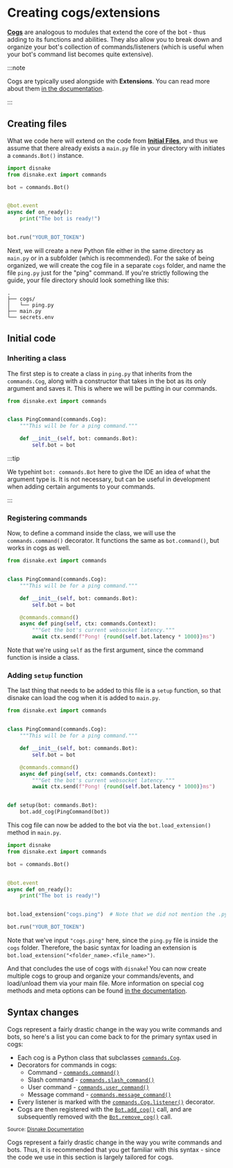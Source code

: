 # Creating cogs/extensions

[**Cogs**](https://docs.disnake.dev/en/latest/ext/commands/cogs.html) are analogous to modules that extend the core of the bot - thus
adding to its functions and abilities. They also allow you to break down and organize your bot's collection of
commands/listeners (which is useful when your bot's command list becomes quite extensive).

:::note

Cogs are typically used alongside with **Extensions**. You can read more about them [in the documentation](https://docs.disnake.dev/en/latest/ext/commands/extensions.html).

:::

## Creating files

What we code here will extend on the code from [**Initial Files**](./initial-files.mdx), and thus we assume that
there already exists a `main.py` file in your directory with initiates a `commands.Bot()` instance.

```python linenums="1" title="main.py"
import disnake
from disnake.ext import commands

bot = commands.Bot()


@bot.event
async def on_ready():
    print("The bot is ready!")


bot.run("YOUR_BOT_TOKEN")
```

Next, we will create a new Python file either in the same directory as `main.py` or in a subfolder (which is
recommended). For the sake of being organized, we will create the cog file in a separate `cogs` folder, and name the
file `ping.py` just for the "ping" command. If you're strictly following the guide, your file directory should look
something like this:

```
.
├── cogs/
│   └── ping.py
├── main.py
└── secrets.env
```

## Initial code

### Inheriting a class

The first step is to create a class in `ping.py` that inherits from the `commands.Cog`, along with a constructor that
takes in the bot as its only argument and saves it. This is where we will be putting in our commands.

```python linenums="1" title="ping.py"
from disnake.ext import commands


class PingCommand(commands.Cog):
    """This will be for a ping command."""

    def __init__(self, bot: commands.Bot):
        self.bot = bot
```

:::tip

We typehint `bot: commands.Bot` here to give the IDE an idea of what the argument type is. It is not necessary, but can be useful in development when adding certain arguments to your commands.

:::

### Registering commands

Now, to define a command inside the class, we will use the `commands.command()` decorator. It functions the same as
`bot.command()`, but works in cogs as well.

```python linenums="1" title="ping.py" hl_lines="9-12"
from disnake.ext import commands


class PingCommand(commands.Cog):
    """This will be for a ping command."""

    def __init__(self, bot: commands.Bot):
        self.bot = bot

    @commands.command()
    async def ping(self, ctx: commands.Context):
        """Get the bot's current websocket latency."""
        await ctx.send(f"Pong! {round(self.bot.latency * 1000)}ms")
```

Note that we're using `self` as the first argument, since the command function is inside a class.

### Adding `setup` function

The last thing that needs to be added to this file is a `setup` function, so that disnake can load the cog when it is
added to `main.py`.

```python linenums="1" title="ping.py" hl_lines="14-15"
from disnake.ext import commands


class PingCommand(commands.Cog):
    """This will be for a ping command."""

    def __init__(self, bot: commands.Bot):
        self.bot = bot

    @commands.command()
    async def ping(self, ctx: commands.Context):
        """Get the bot's current websocket latency."""
        await ctx.send(f"Pong! {round(self.bot.latency * 1000)}ms")


def setup(bot: commands.Bot):
    bot.add_cog(PingCommand(bot))
```

This cog file can now be added to the bot via the `bot.load_extension()` method in `main.py`.

```python linenums="1" title="main.py"
import disnake
from disnake.ext import commands

bot = commands.Bot()


@bot.event
async def on_ready():
    print("The bot is ready!")


bot.load_extension("cogs.ping")  # Note that we did not mention the .py extension.

bot.run("YOUR_BOT_TOKEN")
```

Note that we've input `"cogs.ping"` here, since the `ping.py` file is inside the `cogs` folder. Therefore, the basic
syntax for loading an extension is `bot.load_extension("<folder_name>.<file_name>")`.

And that concludes the use of cogs with `disnake`! You can now create multiple cogs to group and organize your
commands/events, and load/unload them via your main file. More information on special cog methods and meta options can
be found [in the documentation](https://docs.disnake.dev/en/latest/ext/commands/cogs.html).

## Syntax changes

Cogs represent a fairly drastic change in the way you write commands and bots, so here's a list you can come back to for
the primary syntax used in cogs:

-   Each cog is a Python class that subclasses
    [`commands.Cog`](https://docs.disnake.dev/en/latest/ext/commands/api.html#disnake.ext.commands.Cog).
-   Decorators for commands in cogs:
    -   Command - [`commands.command()`](https://docs.disnake.dev/en/latest/ext/commands/api.html#disnake.ext.commands.command)
    -   Slash command -
        [`commands.slash_command()`](https://docs.disnake.dev/en/latest/ext/commands/api.html#disnake.ext.commands.slash_command)
    -   User command -
        [`commands.user_command()`](https://docs.disnake.dev/en/latest/ext/commands/api.html#disnake.ext.commands.user_command)
    -   Message command -
        [`commands.message_command()`](https://docs.disnake.dev/en/latest/ext/commands/api.html#disnake.ext.commands.message_command)
-   Every listener is marked with the
    [`commands.Cog.listener()`](https://docs.disnake.dev/en/latest/ext/commands/api.html#disnake.ext.commands.Cog.listener) decorator.
-   Cogs are then registered with the
    [`Bot.add_cog()`](https://docs.disnake.dev/en/latest/ext/commands/api.html#disnake.ext.commands.Bot.add_cog) call, and are subsequently
    removed with the [`Bot.remove_cog()`](https://docs.disnake.dev/en/latest/ext/commands/api.html#disnake.ext.commands.Bot.remove_cog)
    call.

<sup>Source: [Disnake Documentation](https://docs.disnake.dev/en/latest/ext/commands/cogs.html)</sup>

Cogs represent a fairly drastic change in the way you write commands and bots. Thus, it is recommended that you get
familiar with this syntax - since the code we use in this section is largely tailored for cogs.

